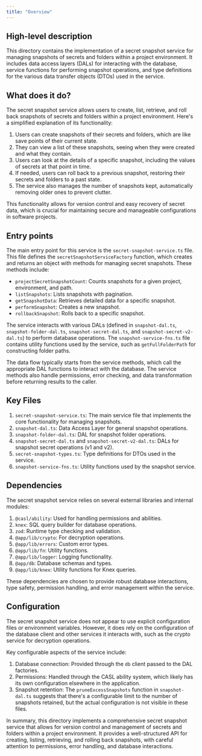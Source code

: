 ```yaml
---
title: "Overview"
---
```


## High-level description
This directory contains the implementation of a secret snapshot service for managing snapshots of secrets and folders within a project environment. It includes data access layers (DALs) for interacting with the database, service functions for performing snapshot operations, and type definitions for the various data transfer objects (DTOs) used in the service.

## What does it do?
The secret snapshot service allows users to create, list, retrieve, and roll back snapshots of secrets and folders within a project environment. Here's a simplified explanation of its functionality:

1. Users can create snapshots of their secrets and folders, which are like save points of their current state.
2. They can view a list of these snapshots, seeing when they were created and what they contain.
3. Users can look at the details of a specific snapshot, including the values of secrets at that point in time.
4. If needed, users can roll back to a previous snapshot, restoring their secrets and folders to a past state.
5. The service also manages the number of snapshots kept, automatically removing older ones to prevent clutter.

This functionality allows for version control and easy recovery of secret data, which is crucial for maintaining secure and manageable configurations in software projects.

## Entry points
The main entry point for this service is the `secret-snapshot-service.ts` file. This file defines the `secretSnapshotServiceFactory` function, which creates and returns an object with methods for managing secret snapshots. These methods include:

- `projectSecretSnapshotCount`: Counts snapshots for a given project, environment, and path.
- `listSnapshots`: Lists snapshots with pagination.
- `getSnapshotData`: Retrieves detailed data for a specific snapshot.
- `performSnapshot`: Creates a new snapshot.
- `rollbackSnapshot`: Rolls back to a specific snapshot.

The service interacts with various DALs (defined in `snapshot-dal.ts`, `snapshot-folder-dal.ts`, `snapshot-secret-dal.ts`, and `snapshot-secret-v2-dal.ts`) to perform database operations. The `snapshot-service-fns.ts` file contains utility functions used by the service, such as `getFullFolderPath` for constructing folder paths.

The data flow typically starts from the service methods, which call the appropriate DAL functions to interact with the database. The service methods also handle permissions, error checking, and data transformation before returning results to the caller.

## Key Files
1. `secret-snapshot-service.ts`: The main service file that implements the core functionality for managing snapshots.
2. `snapshot-dal.ts`: Data Access Layer for general snapshot operations.
3. `snapshot-folder-dal.ts`: DAL for snapshot folder operations.
4. `snapshot-secret-dal.ts` and `snapshot-secret-v2-dal.ts`: DALs for snapshot secret operations (v1 and v2).
5. `secret-snapshot-types.ts`: Type definitions for DTOs used in the service.
6. `snapshot-service-fns.ts`: Utility functions used by the snapshot service.

## Dependencies
The secret snapshot service relies on several external libraries and internal modules:

1. `@casl/ability`: Used for handling permissions and abilities.
2. `knex`: SQL query builder for database operations.
3. `zod`: Runtime type checking and validation.
4. `@app/lib/crypto`: For decryption operations.
5. `@app/lib/errors`: Custom error types.
6. `@app/lib/fn`: Utility functions.
7. `@app/lib/logger`: Logging functionality.
8. `@app/db`: Database schemas and types.
9. `@app/lib/knex`: Utility functions for Knex queries.

These dependencies are chosen to provide robust database interactions, type safety, permission handling, and error management within the service.

## Configuration
The secret snapshot service does not appear to use explicit configuration files or environment variables. However, it does rely on the configuration of the database client and other services it interacts with, such as the crypto service for decryption operations.

Key configurable aspects of the service include:

1. Database connection: Provided through the `db` client passed to the DAL factories.
2. Permissions: Handled through the CASL ability system, which likely has its own configuration elsewhere in the application.
3. Snapshot retention: The `pruneExcessSnapshots` function in `snapshot-dal.ts` suggests that there's a configurable limit to the number of snapshots retained, but the actual configuration is not visible in these files.

In summary, this directory implements a comprehensive secret snapshot service that allows for version control and management of secrets and folders within a project environment. It provides a well-structured API for creating, listing, retrieving, and rolling back snapshots, with careful attention to permissions, error handling, and database interactions.